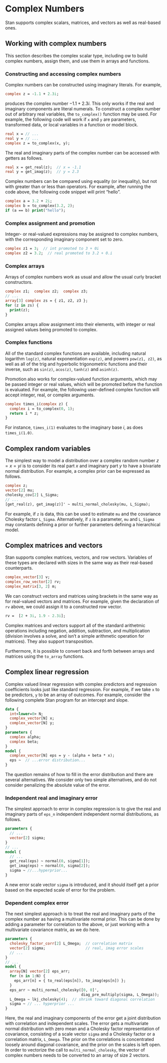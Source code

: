 # Complex Numbers

Stan supports complex scalars, matrices, and vectors as well as
real-based ones.


## Working with complex numbers

This section describes the complex scalar type, including ow to build
complex numbers, assign them, and use them in arrays and functions.

### Constructing and accessing complex numbers

Complex numbers can be constructed using imaginary literals.  For example,

```stan
complex z = -1.1 + 2.3i;
```

produces the complex number $-1.1 + 2.3i$.  This only works if the
real and imaginary components are literal numerals.  To construct a
complex number out of arbitrary real variables, the `to_complex()`
function may be used.  For example, the following code will work if
`x` and `y` are parameters, transformed data, or local variables in a
function or model block.

```stan
real x = // ...
real y = // ...
complex z = to_complex(x, y);
```

The real and imaginary parts of the complex number can be accessed
with getters as follows.

```stan
real x = get_real(z);  // x = -1.1
real y = get_imag(z);  // y = 2.3
```

Complex numbers can be compared using equality (or inequality), but
not with greater than or less than operators.  For example, after
running the code above, the following code snippet will print
"hello".

```stan
complex a = 3.2 + 2i;
complex b = to_complex(3.2, 2);
if (a == b) print("hello");
```


### Complex assignment and promotion

Integer- or real-valued expressions may be assigned to complex
numbers, with the corresponding imaginary component set to zero.

```stan
complex z1 = 3;  // int promoted to 3 + 0i
complex z2 = 3.2;  // real promoted to 3.2 + 0.i
```


### Complex arrays

Arrays of complex numbers work as usual and allow the usual
curly bracket constructors.

```stan
complex z1;  complex z2;  complex z3;
// ...
array[3] complex zs = { z1, z2, z3 };
for (z in zs) {
  print(z);
}
```

Complex arrays allow assignment into their elements, with integer or
real assigned values being promoted to complex.


### Complex functions

All of the standard complex functions are available, including
natural logarithm `log(z)`, natural exponentiation `exp(z)`, and
powers `pow(z1, z2)`, as well as all of the trig and hyperbolic
trigonometric functions and their inverse, such as `sin(z)`,
`acos(z)`, `tanh(z)` and `asinh(z)`.

Promotion also works for complex-valued function arguments, which may
be passed integer or real values, which will be promoted before the
function is evaluated.  For example, the following user-defined
complex function will accept integer, real, or complex arguments.

```stan
complex times_i(complex z) {
  complex i = to_complex(0, 1);
  return i * z;
}
```

For instance, `times_i(1)` evaluates to the imaginary base $i$, as
does `times_i(1.0)`.


## Complex random variables

The simplest way to model a distribution over a complex random number
$z = x = yi$ is to consider its real part $x$ and imaginary part $y$
to have a bivariate normal distribution.  For example, a complex prior
can be expressed as follows.

```stan
complex z;
vector[2] mu;
cholesky_cov[2] L_Sigma;
// ...
[get_real(z), get_imag(z)]' ~ multi_normal_cholesky(mu, L_Sigma);
```

For example, if `z` is data, this can be used to estimate `mu` and the
covariance Cholesky factor `L_Sigma`.  Alternatively, if `z` is
a parameter, `mu` and `L_Sigma` may constants defining a prior or
further parameters defining a hierarchical model.


## Complex matrices and vectors

Stan supports complex matrices, vectors, and row vectors.  Variables
of these types are declared with sizes in the same way as their
real-based counterparts.

```stan
complex_vector[3] v;
complex_row_vector[2] rv;
complex_matrix[3, 2] m;
```

We can construct vectors and matrices using brackets in the same way
as for real-valued vectors and matrices.  For example, given the
declaration of `rv` above, we could assign it to a constructed row
vector. 

```stan
rv =  [2 + 3i, 1.9 - 2.3i];
```

Complex matrices and vectors support all of the standard arithetmic
operations including negation, addition, subtraction, and
multiplication (division involves a solve, and isn't a simple
arithmetic operation for matrices).  They also support transposition.

Furthermore, it is possible to convert back and forth between arrays
and matrices using the `to_array` functions.  


## Complex linear regression

Complex valued linear regression with complex predictors and
regression coefficients looks just like standard regression.  For
example, if we take `x` to be predictors, `y` to be an array of
outcomes.  For example, consider the following complete Stan program
for an intercept and slope.

```stan
data {
  int<lower=0> N;
  complex_vector[N] x;
  complex_vector[N] y;
}
parameters {
  complex alpha;
  complex beta;
}
model {
  complex_vector[N] eps = y - (alpha + beta * x);
  eps ~  // ...error distribution...
}
```

The question remains of how to fill in the error distribution and
there are several alternatives.  We consider only two simple
alternatives, and do not consider penalizing the absolute value of the
error.


### Independent real and imaginary error

The simplest approach to error in complex regression is to give the
real and imaginary parts of `eps_n` independent
independent normal distributions, as follows.

```stan
parameters {
  // ...
  vector[2] sigma;
}
// ...
model {
  // ...
  get_real(eps) ~ normal(0, sigma[1]);
  get_imag(eps) ~ normal(0, sigma[2]);
  sigma ~ //...hyperprior...
}
```

A new error scale vector `sigma` is introduced, and it should itself
get a prior based on the expected scale of error for the problem.


### Dependent complex error

The next simplest approach is to treat the real and imaginary parts of
the complex number as having a multivariate normal prior.  This can be
done by adding a parameter for correlation to the above, or just
working with a multivariate covariance matrix, as we do here.

```stan
parameters {
  cholesky_factor_corr[2] L_Omega;  // correlation matrix
  vector[2] sigma;                  // real, imag error scales
  // ...
}
// ...
model {
  array[N] vector[2] eps_arr;
  for (n in 1:N) {
    eps_arr[n] = { to_real(eps[n]), to_imag(eps[n]) };
  }    
  eps_arr ~ multi_normal_cholesky([0, 0]',
                                  diag_pre_multiply(sigma, L_Omega));
  L_Omega ~ lkj_cholesky(4);  // shrink toward diagonal correlation
  sigma ~ // ... hyperprior ...
}
```

Here, the real and imaginary components of the error get a joint
distribution with correlation and independent scales.  The error gets
a multivariate normal distribution with zero mean and a Cholesky
factor representation of covariance, consisting of a scale vector
`sigma` and a Cholesky factor or a correlation matrix, `L_Omega`.  The
prior on the correlations is concentrated loosely around diagonal
covariance, and the prior on the scales is left open.  In order to
vectorize the call to `multi_normal_cholesky`, the vector of complex
numbers needs to be converted to an array of size 2 vectors.

